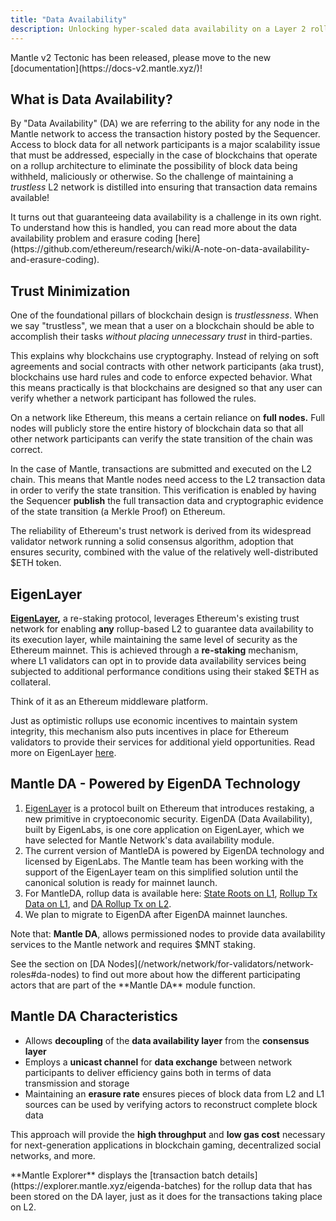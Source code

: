 ```yaml
---
title: "Data Availability"
description: Unlocking hyper-scaled data availability on a Layer 2 rollup
---
```


<Warning>
Mantle v2 Tectonic has been released, please move to the new [documentation](https://docs-v2.mantle.xyz/)!

</Warning>

## What is Data Availability?

By "Data Availability" (DA) we are referring to the ability for any node in the Mantle network to access the transaction history posted by the Sequencer. Access to block data for all network participants is a major scalability issue that must be addressed, especially in the case of blockchains that operate on a rollup architecture to eliminate the possibility of block data being withheld, maliciously or otherwise. So the challenge of maintaining a *trustless* L2 network is distilled into ensuring that transaction data remains available!

<Info>
It turns out that guaranteeing data availability is a challenge in its own right. To understand how this is handled, you can read more about the data availability problem and erasure coding [here](https://github.com/ethereum/research/wiki/A-note-on-data-availability-and-erasure-coding).

</Info>

## Trust Minimization

One of the foundational pillars of blockchain design is *trustlessness*. When we say "trustless", we mean that a user on a blockchain should be able to accomplish their tasks *without placing unnecessary trust* in third-parties.

This explains why blockchains use cryptography. Instead of relying on soft agreements and social contracts with other network participants (aka trust), blockchains use hard rules and code to enforce expected behavior. What this means practically is that blockchains are designed so that any user can verify whether a network participant has followed the rules.

On a network like Ethereum, this means a certain reliance on **full nodes.** Full nodes will publicly store the entire history of blockchain data so that all other network participants can verify the state transition of the chain was correct.

In the case of Mantle, transactions are submitted and executed on the L2 chain. This means that Mantle nodes need access to the L2 transaction data in order to verify the state transition. This verification is enabled by having the Sequencer **publish** the full transaction data and cryptographic evidence of the state transition (a Merkle Proof) on Ethereum.

The reliability of Ethereum's trust network is derived from its widespread validator network running a solid consensus algorithm, adoption that ensures security, combined with the value of the relatively well-distributed \$ETH token.

## EigenLayer

[**EigenLayer**](https://www.eigenlayer.com/)**,** a re-staking protocol, leverages Ethereum's existing trust network for enabling **any** rollup-based L2 to guarantee data availability to its execution layer, while maintaining the same level of security as the Ethereum mainnet. This is achieved through a **re-staking** mechanism, where L1 validators can opt in to provide data availability services being subjected to additional performance conditions using their staked \$ETH as collateral.

<Info>
Think of it as an Ethereum middleware platform.

</Info>

Just as optimistic rollups use economic incentives to maintain system integrity, this mechanism also puts incentives in place for Ethereum validators to provide their services for additional yield opportunities. Read more on EigenLayer [here](https://ethresear.ch/t/an-eigenlayer-centric-roadmap-or-cancel-sharding/14141#what-is-eigenlayer-1).

## Mantle DA - Powered by EigenDA Technology

1. [EigenLayer](https://www.eigenlayer.xyz/) is a protocol built on Ethereum that introduces restaking, a new primitive in cryptoeconomic security. EigenDA (Data Availability), built by EigenLabs, is one core application on EigenLayer, which we have selected for Mantle Network's data availability module.
2. The current version of MantleDA is powered by EigenDA technology and licensed by EigenLabs. The Mantle team has been working with the support of the EigenLayer team on this simplified solution until the canonical solution is ready for mainnet launch.
3. For MantleDA, rollup data is available here: [State Roots on L1](https://etherscan.io/address/0x89E9D387555AF0cDE22cb98833Bae40d640AD7fa/advanced#internaltx), [Rollup Tx Data on L1](https://etherscan.io/address/0x291dc3819b863e19b0a9b9809F8025d2EB4aaE93), and [DA Rollup Tx on L2](https://explorer.mantle.xyz/eigenda-batches?batch_index=1196\&page_number=1\&page_size=50\&pages_limit=25).
4. We plan to migrate to EigenDA after EigenDA mainnet launches.

Note that: **Mantle DA**, allows permissioned nodes to provide data availability services to the Mantle network and requires \$MNT staking.

<Info>
See the section on [DA Nodes](/network/network/for-validators/network-roles#da-nodes) to find out more about how the different participating actors that are part of the **Mantle DA** module function.

</Info>

## Mantle DA Characteristics

* Allows **decoupling** of the **data availability layer** from the **consensus layer**
* Employs a **unicast channel** for **data exchange** between network participants to deliver efficiency gains both in terms of data transmission and storage
* Maintaining an **erasure rate** ensures pieces of block data from L2 and L1 sources can be used by verifying actors to reconstruct complete block data

This approach will provide the **high throughput** and **low gas cost** necessary for next-generation applications in blockchain gaming, decentralized social networks, and more.

<Info>
**Mantle Explorer** displays the [transaction batch details](https://explorer.mantle.xyz/eigenda-batches) for the rollup data that has been stored on the DA layer, just as it does for the transactions taking place on L2.

</Info>


